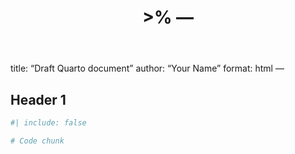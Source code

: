 %>% ---
title: "Draft Quarto document"
author: "Your Name"
format: html
---

## Header 1

```r
#| include: false
```

```r
# Code chunk
```

